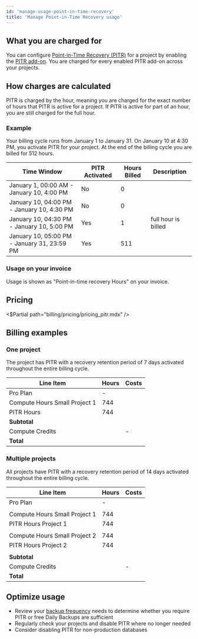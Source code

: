 ```yaml
---
id: 'manage-usage-point-in-time-recovery'
title: 'Manage Point-in-Time Recovery usage'
---
```


## What you are charged for

You can configure [Point-in-Time Recovery (PITR)](/docs/guides/platform/backups#point-in-time-recovery) for a project by enabling the [PITR add-on](https://supabase.com/dashboard/project/_/settings/addons?panel=pitr). You are charged for every enabled PITR add-on across your projects.

## How charges are calculated

PITR is charged by the hour, meaning you are charged for the exact number of hours that PITR is active for a project. If PITR is active for part of an hour, you are still charged for the full hour.

### Example

Your billing cycle runs from January 1 to January 31. On January 10 at 4:30 PM, you activate PITR for your project. At the end of the billing cycle you are billed for 512 hours.

| Time Window                                 | PITR Activated | Hours Billed | Description         |
| ------------------------------------------- | -------------- | ------------ | ------------------- |
| January 1, 00:00 AM - January 10, 4:00 PM   | No             | 0            |                     |
| January 10, 04:00 PM - January 10, 4:30 PM  | No             | 0            |                     |
| January 10, 04:30 PM - January 10, 5:00 PM  | Yes            | 1            | full hour is billed |
| January 10, 05:00 PM - January 31, 23:59 PM | Yes            | 511          |                     |

### Usage on your invoice

Usage is shown as "Point-in-time recovery Hours" on your invoice.

## Pricing

<$Partial path="billing/pricing/pricing_pitr.mdx" />

## Billing examples

### One project

The project has PITR with a recovery retention period of 7 days activated throughout the entire billing cycle.

| Line Item                     | Hours | Costs                     |
| ----------------------------- | ----- | ------------------------- |
| Pro Plan                      | -     | <Price price="25" />      |
| Compute Hours Small Project 1 | 744   | <Price price="15" />      |
| PITR Hours                    | 744   | <Price price="100" />     |
| **Subtotal**                  |       | **<Price price="140" />** |
| Compute Credits               |       | -<Price price="10" />     |
| **Total**                     |       | **<Price price="130" />** |

### Multiple projects

All projects have PITR with a recovery retention period of 14 days activated throughout the entire billing cycle.

| Line Item                     | Hours | Costs                     |
| ----------------------------- | ----- | ------------------------- |
| Pro Plan                      | -     | <Price price="25" />      |
|                               |       |                           |
| Compute Hours Small Project 1 | 744   | <Price price="15" />      |
| PITR Hours Project 1          | 744   | <Price price="200" />     |
|                               |       |                           |
| Compute Hours Small Project 2 | 744   | <Price price="15" />      |
| PITR Hours Project 2          | 744   | <Price price="200" />     |
|                               |       |                           |
| **Subtotal**                  |       | **<Price price="455" />** |
| Compute Credits               |       | -<Price price="10" />     |
| **Total**                     |       | **<Price price="445" />** |

## Optimize usage

- Review your [backup frequency](/docs/guides/platform/backups#frequency-of-backups) needs to determine whether you require PITR or free Daily Backups are sufficient
- Regularly check your projects and disable PITR where no longer needed
- Consider disabling PITR for non-production databases
